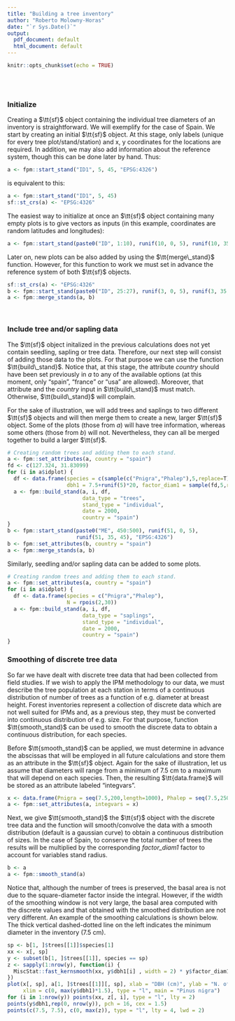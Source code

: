 ```yaml
---
title: "Building a tree inventory"
author: "Roberto Molowny-Horas"
date: "`r Sys.Date()`"
output:
  pdf_document: default
  html_document: default
---
```


```r
knitr::opts_chunk$set(echo = TRUE)
```

<br>
<br>


### Initialize

Creating a $\tt{sf}$ object containing the individual tree diameters of an inventory is straightforward.
We will exemplify for the case of Spain.
We start by creating an initial $\tt{sf}$ object. At this stage, only labels (unique for every tree plot/stand/station) and x, y coordinates for the locations are required. In addition, we may also add information about the reference system, though this can be done later by hand.
Thus:

```r
a <- fpm::start_stand("ID1", 5, 45, "EPSG:4326")
```

is equivalent to this:

```r
a <- fpm::start_stand("ID1", 5, 45)
sf::st_crs(a) <- "EPSG:4326"
```

The easiest way to initialize at once an $\tt{sf}$ object containing many empty plots is to give vectors as inputs (in this example, coordinates are random latitudes and longitudes):

```r
a <- fpm::start_stand(paste0("ID", 1:10), runif(10, 0, 5), runif(10, 35, 45))
```

Later on, new plots can be also added by using the $\tt{merge\_stand}$ function. However, for this function to work we must set in advance the
reference system of both $\tt{sf}$ objects.

```r
sf::st_crs(a) <- "EPSG:4326"
b <- fpm::start_stand(paste0("ID", 25:27), runif(3, 0, 5), runif(3, 35, 45), "EPSG:4326")
a <- fpm::merge_stands(a, b)
```

<br>

### Include tree and/or sapling data

The $\tt{sf}$ object initalized in the previous calculations does not yet contain seedling, sapling or tree data.
Therefore, our next step will consist of adding those data to the plots.
For that purpose we can use the function $\tt{build\_stand}$.
Notice that, at this stage, the attribute *country* should have been set previously in *a* to any
of the available options (at this moment, only "spain", "france" or "usa" are allowed).
Moreover, that attribute and the *country* input in $\tt{build\_stand}$ must match.
Otherwise, $\tt{build\_stand}$ will complain. 

For the sake of illustration, we will add trees and saplings to two different $\tt{sf}$ objects
and will then merge them to create a new, larger $\tt{sf}$ object.
Some of the plots (those from *a*) will have tree information, whereas some others (those from *b*) will not.
Nevertheless, they can all be merged together to build a larger $\tt{sf}$.


```r
# Creating random trees and adding them to each stand.
a <- fpm::set_attributes(a, country = "spain")
fd <- c(127.324, 31.83099)
for (i in a$idplot) {
  df <- data.frame(species = c(sample(c("Pnigra","Phalep"),5,replace=T)),
                   dbh1 = 7.5+runif(5)*20, factor_diam1 = sample(fd,5,replace=T))
  a <- fpm::build_stand(a, i, df,
                        data_type = "trees",
                        stand_type = "individual",
                        date = 2000,
                        country = "spain")
}
b <- fpm::start_stand(paste0("ME", 450:500), runif(51, 0, 5),
                      runif(51, 35, 45), "EPSG:4326")
b <- fpm::set_attributes(b, country = "spain")
a <- fpm::merge_stands(a, b)
```


Similarly, seedling and/or sapling data can be added to some plots.

```r
# Creating random trees and adding them to each stand.
a <- fpm::set_attributes(a, country = "spain")
for (i in a$idplot) {
  df <- data.frame(species = c("Pnigra","Phalep"),
                   N = rpois(2,30))
  a <- fpm::build_stand(a, i, df,
                        data_type = "saplings",
                        stand_type = "individual",
                        date = 2000,
                        country = "spain")
}
```


### Smoothing of discrete tree data

So far we have dealt with discrete tree data that had been collected from field studies.
If we wish to apply the IPM methodology to our data, we must describe the tree population at each station in terms of a continuous distribution of number of trees as a function of e.g. diameter at breast height. Forest inventories represent a collection of discrete data which are not well suited for IPMs and, as a previous step, they must be converted into continuous distribution of e.g. size. For that purpose, function $\tt{smooth_stand}$ can be used to smooth the discrete data to obtain a continuous distribution, for each species.

Before $\tt{smooth_stand}$ can be applied, we must determine in advance the abscissas that will be employed in all future calculations and store them as an attribute in the $\tt{sf}$ object. Again for the sake of illustration, let us assume that diameters will range from a minimum of 7.5 cm to a maximum that will depend on each species. Then, the resulting $\tt{data.frame}$ will be stored as an attribute labeled "integvars".


```r
x <- data.frame(Pnigra = seq(7.5,200,length=1000), Phalep = seq(7.5,250,length=1000))
a <- fpm::set_attributes(a, integvars = x)
```

Next, we give $\tt{smooth_stand}$ the $\tt{sf}$ object with the discrete tree data and the function will smooth/convolve the data with a smooth distribution (default is a gaussian curve) to obtain a continuous distribution of sizes. In the case of Spain, to conserve the total number of trees the results will be multiplied by the corresponding *factor_diam1* factor to account for variables stand radius.

```r
b <- a
a <- fpm::smooth_stand(a)
```

Notice that, although the number of trees is preserved, the basal area is not due to the square-diameter factor inside the integral. However, if the width of the smoothing window is not very large, the basal area computed with the discrete values and that obtained with the smoothed distribution are not very different. An example of the smoothing calculations is shown below. The thick vertical dashed-dotted line on the left indicates the minimum diameter in the inventory (7.5 cm).

```r
sp <- b[1, ]$trees[[1]]$species[1]
xx <- x[, sp]
y <- subset(b[1, ]$trees[[1]], species == sp)
z <- sapply(1:nrow(y), function(i) {
  MiscStat::fast_kernsmooth(xx, y$dbh1[i] , width = 2) * y$factor_diam1[i]
})
plot(x[, sp], a[1, ]$trees[[1]][, sp], xlab = "DBH (cm)", ylab = "N. of trees",
     xlim = c(0, max(y$dbh1)*1.5), type = "l", main = "Pinus nigra")
for (i in 1:nrow(y)) points(xx, z[, i], type = "l", lty = 2)
points(y$dbh1,rep(0, nrow(y)), pch = 16, cex = 1.5)
points(c(7.5, 7.5), c(0, max(z)), type = "l", lty = 4, lwd = 2)
```



